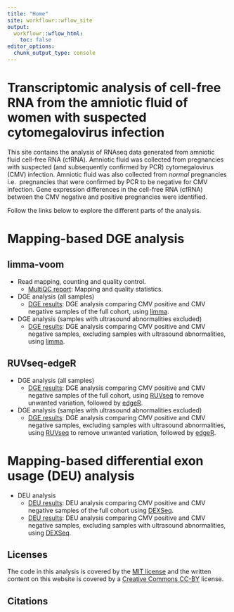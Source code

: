 ```yaml
---
title: "Home"
site: workflowr::wflow_site
output:
  workflowr::wflow_html:
    toc: false
editor_options:
  chunk_output_type: console
---
```


Transcriptomic analysis of cell-free RNA from the amniotic fluid of women with suspected cytomegalovirus infection
==================================================================================================================  

This site contains the analysis of RNAseq data generated from amniotic fluid 
cell-free RNA (cfRNA). Amniotic fluid was collected from pregnancies with 
suspected (and subsequently confirmed by PCR) cytomegalovirus 
(CMV) infection. Amniotic fluid was also collected from *normal* pregnancies i.e. 
pregnancies that were confirmed by PCR to be negative for CMV infection. Gene 
expression differences in the cell-free RNA (cfRNA) between the CMV 
negative and positive pregnancies were identified. 

Follow the links below to explore the different parts of the analysis. 

<!-- Pseudoalignment-based differential gene expression (DGE) analysis of **pilot** data -->
<!-- ----------------------------------------------------------------------------------- -->

<!-- * Pseudoalignment and quality control. -->
<!--     * [MultiQC report](multiqc_report.html): Pseudoalignment and quality statistics. -->

<!-- * DGE analysis (all samples) -->
<!--     * [DGE results](salmon-limma-voom.html): This is the initial  -->
<!--     analysis comparing CMV positive and CMV negative samples. Following quality  -->
<!--     control and normalisation, we preformed a differential expression analysis  -->
<!--     between CMV positive and CMV negative samples using -->
<!--     [limma](https://bioconductor.org/packages/release/bioc/html/limma.html). -->

<!-- * DGE analysis (samples with ultrasound abnormalities excluded) -->
<!--     * [DGE results](salmon-limma-voom-exclude-CMV11.html):  -->
<!--     This is the initial analysis comparing CMV positive and CMV negative samples.  -->
<!--     Following quality control and normalisation, we preformed a differential  -->
<!--     expression analysis between CMV positive and CMV negative samples using -->
<!--     [limma](https://bioconductor.org/packages/release/bioc/html/limma.html), but  -->
<!--     excluding samples that had an ultrasound abnormality. -->

<!-- * DGE analysis (all samples) -->
<!--     * [DGE results](salmon-ruvseq-edgeR.html): Following quality control and  -->
<!--     normalisation, we preformed a differential expression analysis between CMV  -->
<!--     positive and CMV negative samples, using -->
<!--     [RUVseq](https://bioconductor.org/packages/release/bioc/html/RUVSeq.html) to  -->
<!--     remove unwanted variation, followed by [edgeR](https://bioconductor.org/packages/release/bioc/html/edgeR.html).  -->

# Mapping-based DGE analysis
## limma-voom
* Read mapping, counting and quality control.
    * [MultiQC report](multiqc_report.html): Mapping and quality statistics.

* DGE analysis (all samples)
    * [DGE results](STAR-FC-all.html): DGE analysis comparing 
    CMV positive and CMV negative samples of the full cohort, using
    [limma](https://bioconductor.org/packages/release/bioc/html/limma.html).

* DGE analysis (samples with ultrasound abnormalities excluded)
    * [DGE results](STAR-FC-exclude-US-ab.html): 
    DGE analysis comparing CMV positive and CMV negative samples, excluding 
    samples with ultrasound abnormalities, using 
    [limma](https://bioconductor.org/packages/release/bioc/html/limma.html).

## RUVseq-edgeR    
* DGE analysis (all samples)
    * [DGE results](STAR-FC-RUV-all.html): DGE analysis comparing 
    CMV positive and CMV negative samples of the full cohort, using
    [RUVseq](https://bioconductor.org/packages/release/bioc/html/RUVSeq.html) to 
    remove unwanted variation, followed by [edgeR](https://bioconductor.org/packages/release/bioc/html/edgeR.html).

* DGE analysis (samples with ultrasound abnormalities excluded)
    * [DGE results](STAR-FC-RUV-exclude-US-ab.html): 
    DGE analysis comparing CMV positive and CMV negative samples, excluding 
    samples with ultrasound abnormalities, using 
    [RUVseq](https://bioconductor.org/packages/release/bioc/html/RUVSeq.html) to 
    remove unwanted variation, followed by [edgeR](https://bioconductor.org/packages/release/bioc/html/edgeR.html).


# Mapping-based differential exon usage (DEU) analysis

* DEU analysis
    * [DEU results](STAR-DEXSeq.html): DEU analysis comparing CMV positive and 
    CMV negative samples of the full cohort using [DEXSeq](https://bioconductor.org/packages/3.13/bioc/html/DEXSeq.html).
    * [DEU results](STAR-DEXSeq-exclude-US-ab.html): DEU analysis comparing CMV 
    positive and CMV negative samples, excluding samples with ultrasound 
    abnormalities, using [DEXSeq](https://bioconductor.org/packages/3.13/bioc/html/DEXSeq.html).


Licenses
--------
The code in this analysis is covered by the [MIT license][mit] and the written
content on this website is covered by a [Creative Commons CC-BY][cc] license.


Citations
---------


[mit]: https://choosealicense.com/licenses/mit/ "MIT License"
[cc]: https://choosealicense.com/licenses/cc-by-4.0/ "CC-BY License"
